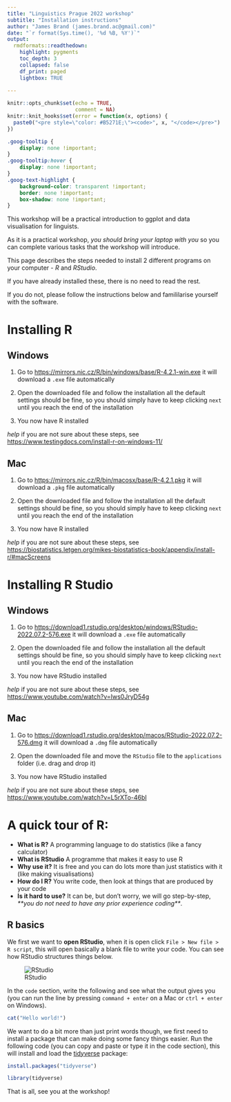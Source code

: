 ```yaml
---
title: "Linguistics Prague 2022 workshop"
subtitle: "Installation instructions"
author: "James Brand (james.brand.ac@gmail.com)"
date: "`r format(Sys.time(), '%d %B, %Y')`"
output:
  rmdformats::readthedown:
    highlight: pygments
    toc_depth: 3
    collapsed: false
    df_print: paged
    lightbox: TRUE
    
---
```


```r
knitr::opts_chunk$set(echo = TRUE,
                      comment = NA)
knitr::knit_hooks$set(error = function(x, options) {
  paste0("<pre style=\"color: #B5271E;\"><code>", x, "</code></pre>")
})

```

```css
.goog-tooltip {
    display: none !important;
}
.goog-tooltip:hover {
    display: none !important;
}
.goog-text-highlight {
    background-color: transparent !important;
    border: none !important; 
    box-shadow: none !important;
}

```

This workshop will be a practical introduction to ggplot and data visualisation for linguists.

As it is a practical workshop, *you should bring your laptop with you* so you can complete various tasks that the workshop will introduce.

This page describes the steps needed to install 2 different programs on your computer - *R* and *RStudio*.

If you have already installed these, there is no need to read the rest.

If you do not, please follow the instructions below and famililarise yourself with the software.

# Installing R

## Windows
1. Go to [https://mirrors.nic.cz/R/bin/windows/base/R-4.2.1-win.exe](https://mirrors.nic.cz/R/bin/windows/base/R-4.2.1-win.exe) it will download a `.exe` file automatically

2. Open the downloaded file and follow the installation all the default settings should be fine, so you should simply have to keep clicking `next` until you reach the end of the installation

3. You now have R installed

*help* if you are not sure about these steps, see [https://www.testingdocs.com/install-r-on-windows-11/](https://www.testingdocs.com/install-r-on-windows-11/)

## Mac
1. Go to [https://mirrors.nic.cz/R/bin/macosx/base/R-4.2.1.pkg](https://mirrors.nic.cz/R/bin/macosx/base/R-4.2.1.pkg) it will download a `.pkg` file automatically

2. Open the downloaded file and follow the installation all the default settings should be fine, so you should simply have to keep clicking `next` until you reach the end of the installation

3. You now have R installed

*help* if you are not sure about these steps, see [https://biostatistics.letgen.org/mikes-biostatistics-book/appendix/install-r/#macScreens](https://biostatistics.letgen.org/mikes-biostatistics-book/appendix/install-r/#macScreens)

# Installing R Studio

## Windows
1. Go to [https://download1.rstudio.org/desktop/windows/RStudio-2022.07.2-576.exe](https://download1.rstudio.org/desktop/windows/RStudio-2022.07.2-576.exe) it will download a `.exe` file automatically

2. Open the downloaded file and follow the installation all the default settings should be fine, so you should simply have to keep clicking `next` until you reach the end of the installation

3. You now have RStudio installed

*help* if you are not sure about these steps, see [https://www.youtube.com/watch?v=Iws0JryD54g](https://www.youtube.com/watch?v=Iws0JryD54g)

## Mac
1. Go to [https://download1.rstudio.org/desktop/macos/RStudio-2022.07.2-576.dmg](https://download1.rstudio.org/desktop/macos/RStudio-2022.07.2-576.dmg) it will download a `.dmg` file automatically

2. Open the downloaded file and move the `RStudio` file to the `applications` folder (i.e. drag and drop it)

3. You now have RStudio installed

*help* if you are not sure about these steps, see [https://www.youtube.com/watch?v=L5rXTo-46bI](https://www.youtube.com/watch?v=L5rXTo-46bI)

# A quick tour of R:

- **What is R?** A programming language to do statistics (like a fancy calculator)
- **What is RStudio** A programme that makes it easy to use R
- **Why use it?** It is free and you can do lots more than just statistics with it (like making visualisations)
- **How do I R?** You write code, then look at things that are produced by your code
- **Is it hard to use?** It can be, but don't worry, we will go step-by-step, *\*\*you do not need to have any prior experience coding\*\**.

## R basics

We first we want to **open RStudio**, when it is open click `File > New file > R script`, this will open basically a blank file to write your code. You can see how RStudio structures things below.

![RStudio](R1.png)

In the `code` section, write the following and see what the output gives you (you can run the line by pressing `command + enter` on a Mac or `ctrl + enter` on Windows).

```r
cat("Hello world!")
```

We want to do a bit more than just print words though, we first need to install a package that can make doing some fancy things easier. Run the following code (you can copy and paste or type it in the code section), this will install and load the [tidyverse](https://www.tidyverse.org) package:

```r
install.packages("tidyverse")

library(tidyverse)

```

That is all, see you at the workshop!